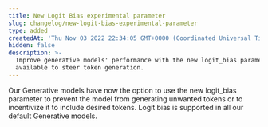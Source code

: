 ```yaml
---
title: New Logit Bias experimental parameter
slug: changelog/new-logit-bias-experimental-parameter
type: added
createdAt: 'Thu Nov 03 2022 22:34:05 GMT+0000 (Coordinated Universal Time)'
hidden: false
description: >-
  Improve generative models' performance with the new logit_bias parameter, now
  available to steer token generation.
---
```

Our Generative models have now the option to use the new logit_bias parameter to prevent the model from generating unwanted tokens or to incentivize it to include desired tokens. Logit bias is supported in all our default Generative models.
